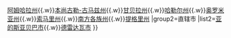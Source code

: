 {{Navbox
|name=埃塞俄比亞行政區劃
|title=[[埃塞俄比亚]]行政区划
|group1=州份
|list1=[[阿法尔州]]{{.w}}[[阿姆哈拉州]]{{.w}}[[本尚古勒-古马兹州]]{{.w}}[[甘贝拉州]]{{.w}}[[哈勒尔州]]{{.w}}[[奥罗米亚州]]{{.w}}[[索马里州]]{{.w}}[[南方各族州]]{{.w}}[[提格里州]]
|group2=直辖市
|list2=[[亚的斯亚贝巴市]]{{.w}}[[德雷达瓦市]]
}}